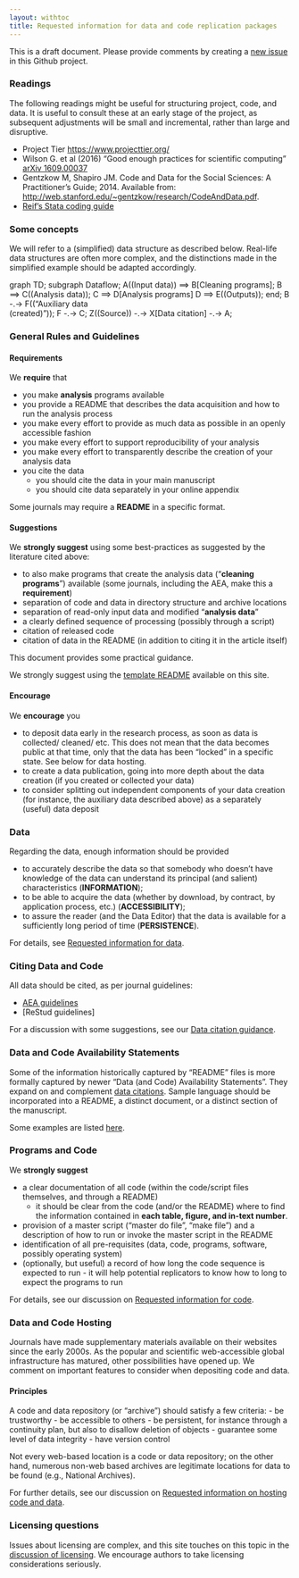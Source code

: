 ```yaml
---
layout: withtoc
title: Requested information for data and code replication packages
---
```


This is a draft document. Please provide comments by creating a [new issue](https://github.com/social-science-data-editors/guidance/issues/new) in this Github project.

### Readings

The following readings might be useful for structuring project, code, and data. It is useful to consult these at an early stage of the project, as subsequent adjustments will be small and incremental, rather than large and disruptive.

- Project Tier [https://www.projecttier.org/](https://www.projecttier.org/)
- Wilson G. et al (2016) "Good enough practices for scientific computing" [arXiv 1609.00037](https://arxiv.org/pdf/1609.00037.pdf)
- Gentzkow M, Shapiro JM. Code and Data for the Social Sciences: A Practitioner’s Guide; 2014. Available from: [http://web.stanford.edu/~gentzkow/research/CodeAndData.pdf](http://web.stanford.edu/~gentzkow/research/CodeAndData.pdf).
- [Reif's Stata coding guide](https://reifjulian.github.io/guide/)


### Some concepts

We will refer to a (simplified) data structure as described below. Real-life data structures are often more complex, and the distinctions made in the simplified example should be adapted accordingly.

<div class="mermaid">
graph TD;
    subgraph Dataflow;
    A((Input data)) ==>  B[Cleaning programs];
    B ==> C((Analysis data));
    C ==> D[Analysis programs] 
    D ==> E((Outputs));
    end;
    B -.-> F(("Auxiliary data<br/>(created)"));
    F -.-> C;
    Z((Source)) -.-> X[Data citation] -.-> A;
    
</div>



### General Rules and Guidelines

#### Requirements

We **require** that

- you make **analysis** programs available
- you provide a README that describes the data acquisition and how to run the analysis process
- you make every effort to provide as much data as possible in an openly accessible fashion
- you make every effort to support reproducibility of your analysis
- you make every effort to transparently describe the creation of your analysis data
- you cite the data
  - you should cite the data in your main manuscript
  - you should cite data separately in your online appendix

Some journals may require a **README** in a specific format. 

#### Suggestions

We **strongly suggest** using some best-practices as suggested by the literature cited above:

- to also make programs that create the analysis data ("**cleaning programs**") available (some journals, including the AEA, make this a **requirement**)
- separation of code and data in directory structure and archive locations
- separation of read-only input data and modified "**analysis data**"
- a clearly defined sequence of processing (possibly through a script)
- citation of released code
- citation of data in the README (in addition to citing it in the article itself)

This document provides some practical guidance.

We strongly suggest using the [template README](/template_README/) available on this site.

#### Encourage

We **encourage** you

- to deposit data early in the research process, as soon as data is collected/ cleaned/ etc. This does not mean that the data becomes public at that time, only that the data has been "locked" in a specific state. See below for data hosting.
- to create a data publication, going into more depth about the data creation (if you created or collected your data)
- to consider splitting out independent components of your data creation (for instance, the auxiliary data described above) as a separately (useful) data deposit


### Data

Regarding the data, enough information should be provided

- to accurately describe the data so that somebody who doesn't have knowledge of the data can understand its principal (and salient) characteristics (**INFORMATION**);
- to be able to acquire the data (whether by download, by contract, by application process, etc.) (**ACCESSIBILITY**);
- to assure the reader (and the  Data Editor) that the data is available for a sufficiently long period of time (**PERSISTENCE**).

For details, see [Requested information for data](Requested_information_data.qmd).

### Citing Data and Code

All data should be cited, as per journal guidelines:

- [AEA guidelines](https://www.aeaweb.org/journals/policies/sample-references)
- [ReStud guidelines]

For a discussion with some suggestions, see our [Data citation guidance](../Guidance/Data_citation_guide.qmd).


### Data and Code Availability Statements

Some of the information historically captured by "README" files is more formally captured by newer "Data (and Code) Availability Statements". They expand on and complement [data citations](../Guidance/Data_citation_guide). Sample language should be incorporated into a README, a distinct document, or a distinct section of the manuscript.

Some examples are listed [here](Requested_information_dcas.qmd).

### Programs and Code

We **strongly suggest**

- a clear documentation of all code (within the code/script files themselves, and through a README)
  - it should be clear from the code (and/or the README) where to find the information contained in **each table, figure, and in-text number**.
- provision of a master script ("master do file", "make file") and a description of how to run or invoke the master script in the README
- identification of all pre-requisites (data, code, programs, software, possibly operating system)
- (optionally, but useful) a record of how long the code sequence is expected to run - it will help potential replicators to know how to long to expect the programs to run

For details, see our discussion on [Requested information for code](Requested_information_code.qmd).



### Data and Code Hosting

Journals have made supplementary materials available on
their  websites since the early 2000s. As the  popular and scientific web-accessible
global infrastructure has matured, other possibilities have opened up. We comment on important features to consider when depositing code and data.

#### Principles

A code and data repository (or "archive") should satisfy a few criteria:
- be trustworthy
- be accessible to others
- be persistent, for instance through a continuity plan, but also to disallow deletion of objects
- guarantee some level of data integrity
- have version control

Not every web-based location is a code or data repository; on the other hand, numerous non-web based archives are legitimate locations for data to be found (e.g., National Archives).

For further details, see our discussion on [Requested information on hosting code and data](Requested_information_hosting.qmd).

### Licensing questions

Issues about licensing are complex, and this site touches on this topic in the [discussion of licensing](https://social-science-data-editors.github.io/guidance/Licensing_guidance.html). We encourage authors to take licensing considerations seriously.
